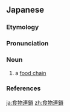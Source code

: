 ==Japanese==
{{DEFAULTSORT:しょくもつれんさ}}
{{wikipedia|lang=ja}}
{{ja-kanjitab|しょく|もつ|れん|さ|yomi=o}}

===Etymology===
{{com|ja|食物|連鎖|tr1=shokumotsu|tr2=rensa|t1=[[foodstuff]]|t2=[[chain]]}}

===Pronunciation===
{{ja-pron|しょくもつ れんさ|y=o|acc=5|acc_ref=DJR,SMK5}}

===Noun===
{{ja-noun|しょくもつ れんさ}}

# {{lb|ja|ecology}} a [[food chain]]

===References===
<references/>

[[ja:食物連鎖]]
[[zh:食物連鎖]]
